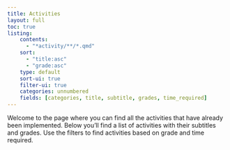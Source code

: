 ```yaml
---
title: Activities
layout: full
toc: true
listing:
    contents:
      - "*activity/**/*.qmd"
    sort:
      - "title:asc"
      - "grade:asc"
    type: default
    sort-ui: true
    filter-ui: true
    categories: unnumbered
    fields: [categories, title, subtitle, grades, time_required]
---
```


Welcome to the page where you can find all the activities that have already been implemented. Below you'll find a list of activities with their subtitles and grades. Use the filters to find activities based on grade and time required.